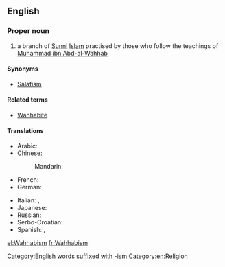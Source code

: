 ==English==
{{wikipedia}}

===Proper noun===
{{en-proper noun|-}}

# {{label|en|Islam}} a branch of [[Sunni]] [[Islam]] practised by those who follow the teachings of [[w:Muhammad ibn Abd-al-Wahhab|Muhammad ibn Abd-al-Wahhab]]

====Synonyms====
* [[Salafism]]

====Related terms====
* [[Wahhabite]]

====Translations====
{{trans-top|branch of Sunni Islam}}
* Arabic: {{t|ar|وَهَّابِيَّة|f}}
* Chinese:
*: Mandarin: {{t|cmn|瓦哈比派|tr=Wǎhābǐ pài|sc=Hani}}
* French: {{t+|fr|wahhabisme|m}}
* German: {{t+|de|Wahhabismus|m}}
{{trans-mid}}
* Italian: {{t|it|wahhabismo|m}}, {{t|it|wahabismo|m}}
* Japanese: {{t|ja|ワッハーブ派|tr=Wahhābu-ha|sc=Jpan}}
* Russian: {{t+|ru|ваххаби́зм|m}}
* Serbo-Croatian: {{t|sh|vahabizam|m}}
* Spanish: {{t|es|wahhabismo|m}}, {{t|es|wahabismo|m}}
{{trans-bottom}}

[[Category:English words suffixed with -ism]]
[[Category:en:Religion]]

[[el:Wahhabism]]
[[fr:Wahhabism]]